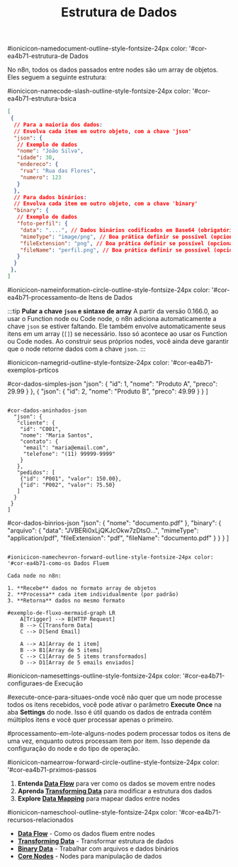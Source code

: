 ﻿---
sidebar_position: 1
title: Estrutura de Dados
description: Entenda como os dados são estruturados no n8n
keywords: [n8n, dados, estrutura, json, binary, array, objetos]
---

#ionicicon-namedocument-outline-style-fontsize-24px color: '#cor-ea4b71-estrutura-de Dados

No n8n, todos os dados passados entre nodes são um array de objetos. Eles seguem a seguinte estrutura:

#ionicicon-namecode-slash-outline-style-fontsize-24px color: '#cor-ea4b71-estrutura-bsica

```json
[
 {
  // Para a maioria dos dados:
  // Envolva cada item em outro objeto, com a chave 'json'
  "json": {
   // Exemplo de dados
   "nome": "João Silva",
   "idade": 30,
   "endereco": {
    "rua": "Rua das Flores",
    "numero": 123
   }
  },
  // Para dados binários:
  // Envolva cada item em outro objeto, com a chave 'binary'
  "binary": {
   // Exemplo de dados
   "foto-perfil": {
    "data": "....", // Dados binários codificados em Base64 (obrigatório)
    "mimeType": "image/png", // Boa prática definir se possível (opcional)
    "fileExtension": "png", // Boa prática definir se possível (opcional)
    "fileName": "perfil.png", // Boa prática definir se possível (opcional)
   }
  }
 },
]
```

#ionicicon-nameinformation-circle-outline-style-fontsize-24px color: '#cor-ea4b71-processamento-de Itens de Dados

:::tip **Pular a chave `json` e sintaxe de array**
A partir da versão 0.166.0, ao usar o Function node ou Code node, o n8n adiciona automaticamente a chave `json` se estiver faltando. Ele também envolve automaticamente seus itens em um array (`[]`) se necessário. Isso só acontece ao usar os Function ou Code nodes. Ao construir seus próprios nodes, você ainda deve garantir que o node retorne dados com a chave `json`.
:::

#ionicicon-namegrid-outline-style-fontsize-24px color: '#cor-ea4b71-exemplos-prticos

#cor-dados-simples-json
  "json": {
   "id": 1,
   "nome": "Produto A",
   "preco": 29.99
  }
 },
 {
  "json": {
   "id": 2,
   "nome": "Produto B", 
   "preco": 49.99
  }
 }
]
```

#cor-dados-aninhados-json
  "json": {
   "cliente": {
    "id": "C001",
    "nome": "Maria Santos",
    "contato": {
     "email": "maria@email.com",
     "telefone": "(11) 99999-9999"
    }
   },
   "pedidos": [
    {"id": "P001", "valor": 150.00},
    {"id": "P002", "valor": 75.50}
   ]
  }
 }
]
```

#cor-dados-binrios-json
  "json": {
   "nome": "documento.pdf"
  },
  "binary": {
   "arquivo": {
    "data": "JVBERi0xLjQKJcOkw7zDtsO...",
    "mimeType": "application/pdf",
    "fileExtension": "pdf",
    "fileName": "documento.pdf"
   }
  }
 }
]
```

#ionicicon-namechevron-forward-outline-style-fontsize-24px color: '#cor-ea4b71-como-os Dados Fluem

Cada node no n8n:

1. **Recebe** dados no formato array de objetos
2. **Processa** cada item individualmente (por padrão)
3. **Retorna** dados no mesmo formato

#exemplo-de-fluxo-mermaid-graph LR
    A[Trigger] --> B[HTTP Request]
    B --> C[Transform Data]
    C --> D[Send Email]
    
    A --> A1[Array de 1 item]
    B --> B1[Array de 5 items]
    C --> C1[Array de 5 items transformados]
    D --> D1[Array de 5 emails enviados]
```

#ionicicon-namesettings-outline-style-fontsize-24px color: '#cor-ea4b71-configuraes-de Execução

#execute-once-para-situaes-onde você não quer que um node processe todos os itens recebidos, você pode ativar o parâmetro **Execute Once** na aba **Settings** do node. Isso é útil quando os dados de entrada contêm múltiplos itens e você quer processar apenas o primeiro.

#processamento-em-lote-alguns-nodes podem processar todos os itens de uma vez, enquanto outros processam item por item. Isso depende da configuração do node e do tipo de operação.

#ionicicon-namearrow-forward-circle-outline-style-fontsize-24px color: '#cor-ea4b71-prximos-passos

1. **Entenda [Data Flow](./data-flow-nodes)** para ver como os dados se movem entre nodes
2. **Aprenda [Transforming Data](./transformacoes-dados)** para modificar a estrutura dos dados
3. **Explore [Data Mapping](./data-mapping-avancado)** para mapear dados entre nodes

#ionicicon-nameschool-outline-style-fontsize-24px color: '#cor-ea4b71-recursos-relacionados

- **[Data Flow](./data-flow-nodes)** - Como os dados fluem entre nodes
- **[Transforming Data](./transformacoes-dados)** - Transformar estrutura de dados
- **[Binary Data](./binary-data)** - Trabalhar com arquivos e dados binários
- **[Core Nodes](../integracoes/builtin-nodes/core-nodes/)** - Nodes para manipulação de dados

